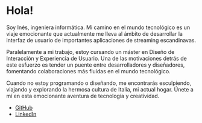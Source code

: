# Hola!

Soy Inés, ingeniera informática. Mi camino en el mundo tecnológico es un viaje emocionante que actualmente me lleva al ámbito de desarrollar la interfaz de usuario de importantes aplicaciones de streaming escandinavas.

Paralelamente a mi trabajo, estoy cursando un máster en Diseño de Interacción y Experiencia de Usuario. Una de las motivaciones detrás de este esfuerzo es tender un puente entre desarrolladores y diseñadores, fomentando colaboraciones más fluidas en el mundo tecnológico.

Cuando no estoy programando o diseñando, me encontrarás esculpiendo, viajando y explorando la hermosa cultura de Italia, mi actual hogar. Únete a mí en esta emocionante aventura de tecnología y creatividad.

- [GitHub](https://github.com/ines-sanluis)
- [LinkedIn](https://www.linkedin.com/in/ines-sanluis)
